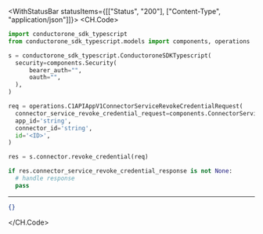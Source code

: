 

<WithStatusBar statusItems={[["Status", "200"], ["Content-Type", "application/json"]]}>
  <CH.Code>
  ```python RevokeCredential.py
  import conductorone_sdk_typescript
from conductorone_sdk_typescript.models import components, operations

s = conductorone_sdk_typescript.ConductoroneSDKTypescript(
    security=components.Security(
        bearer_auth="",
        oauth="",
    ),
)

req = operations.C1APIAppV1ConnectorServiceRevokeCredentialRequest(
    connector_service_revoke_credential_request=components.ConnectorServiceRevokeCredentialRequest(),
    app_id='string',
    connector_id='string',
    id='<ID>',
)

res = s.connector.revoke_credential(req)

if res.connector_service_revoke_credential_response is not None:
    # handle response
    pass
  ```
  ---

  ```json Example Response
  {}
  ```
  </CH.Code>
</WithStatusBar>

